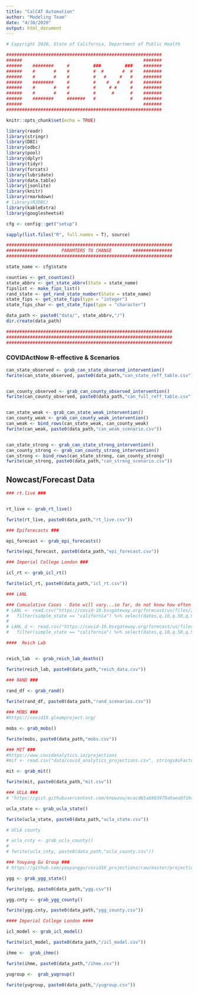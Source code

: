 ```yaml
---
title: "CalCAT Automation"
author: "Modeling Team"
date: "4/30/2020"
output: html_document
---
```


```r

# Copyright 2020, State of California, Department of Public Health

###########################################################
######                                              #######
######    ########     #         ###         ###    #######
######    #       #    #         #  #       #  #    #######
######    #       #    #         #   #     #   #    #######
######    ########     #         #    #   #    #    #######
######    #       #    #         #     # #     #    #######
######    #       #    #         #      #      #    #######
######    ########     #######   #             #    #######
######                                              #######
###########################################################

knitr::opts_chunk$set(echo = TRUE)

library(readr)
library(stringr)
library(DBI)
library(odbc)
library(pool)
library(dplyr)
library(tidyr)
library(forcats)
library(lubridate)
library(data.table)
library(jsonlite)
library(knitr)
library(rmarkdown)
# library(RJDBC)
library(kableExtra)
library(googlesheets4)

cfg <- config::get("setup")

sapply(list.files("R", full.names = T), source)

###############################################################
############         PARAMTERS TO CHANGE        ###############
###############################################################

state_name <- cfg$state

counties <- get_counties()
state_abbrv <- get_state_abbrv(State = state_name)
fipslist <- make_fips_list()
rand_state <- get_rand_state_number(State = state_name)
state_fips <- get_state_fips(type = "integer")
state_fips_char <- get_state_fips(type = "character")

data_path <- paste0("data/", state_abbrv,"/")
dir.create(data_path)

###############################################################
###############################################################
###############################################################

```
### COVIDActNow R-effective & Scenarios ###

```r

can_state_observed <- grab_can_state_observed_intervention()
fwrite(can_state_observed, paste0(data_path,"can_state_reff_table.csv"))


can_county_observed <- grab_can_county_observed_intervention()
fwrite(can_county_observed, paste0(data_path,"can_full_reff_table.csv"))


can_state_weak <- grab_can_state_weak_intervention()
can_county_weak <- grab_can_county_weak_intervention()
can_weak <- bind_rows(can_state_weak, can_county_weak)
fwrite(can_weak, paste0(data_path,"can_weak_scenario.csv"))


can_state_strong <- grab_can_state_strong_intervention()
can_county_strong <- grab_can_county_strong_intervention()
can_strong <- bind_rows(can_state_strong, can_county_strong)
fwrite(can_strong, paste0(data_path,"can_strong_scenario.csv"))


```

## Nowcast/Forecast Data ####

```r
### rt.live ###


rt_live <- grab_rt_live()

fwrite(rt_live, paste0(data_path,"rt_live.csv"))

```


```r
### Epiforecasts ###

epi_forecast <- grab_epi_forecasts()

fwrite(epi_forecast, paste0(data_path,"epi_forecast.csv"))

```

```r
### Imperial College London ###

icl_rt <- grab_icl_rt()

fwrite(icl_rt, paste0(data_path,"icl_rt.csv"))

```

```r
### LANL 

### Cumualative Cases - Date will vary...so far, do not know how often these are updated.
# LANL <- read.csv("https://covid-19.bsvgateway.org/forecast/us/files/2020-05-03/confirmed/2020-05-03_confirmed_quantiles_us_website.csv") %>%
#   filter(simple_state == "california") %>% select(dates,q.10,q.50,q.90, truth_confirmed)
# 
# LANL_d <- read.csv("https://covid-19.bsvgateway.org/forecast/us/files/2020-05-03/deaths/2020-05-03_deaths_quantiles_us_website.csv") %>%
#   filter(simple_state == "california") %>% select(dates,q.10,q.50,q.90, truth_confirmed)

```


```r
####  Reich Lab 


reich_lab  <- grab_reich_lab_deaths()

fwrite(reich_lab, paste0(data_path,"reich_data.csv"))

```

```r
### RAND ### 

rand_df <- grab_rand()
  
fwrite(rand_df, paste0(data_path,"rand_scenarios.csv"))

```


```r
### MOBS ### 
#https://covid19.gleamproject.org/

mobs <- grab_mobs()

fwrite(mobs, paste0(data_path,"mobs.csv"))

```


```r
### MIT ###
#https://www.covidanalytics.io/projections
#mit <- read.csv("data/covid_analytics_projections.csv", stringsAsFactors = FALSE) %>% filter(Province == "California")

mit <- grab_mit()

fwrite(mit, paste0(data_path,"mit.csv"))

```


```r
### UCLA ###
# "https://gist.githubusercontent.com/knowzou/ecacd65ab863979a9aea0f19a75252c3/raw/us_rt.json"

ucla_state <- grab_ucla_state()

fwrite(ucla_state, paste0(data_path,"ucla_state.csv"))

```


```r

# UCLA county 

# ucla_cnty <- grab_ucla_county()
# 
# fwrite(ucla_cnty, paste0(data_path,"ucla_county.csv"))


```


```r
### Youyang Gu Group ### 
# https://github.com/youyanggu/covid19_projections/raw/master/projections/combined/latest_us.csv

ygg <- grab_ygg_state()

fwrite(ygg, paste0(data_path,"ygg.csv"))

```


```r

ygg.cnty <- grab_ygg_county()

fwrite(ygg.cnty, paste0(data_path,"ygg_county.csv"))


```


```r
#### Imperial College London ####

icl_model <- grab_icl_model()

fwrite(icl_model, paste0(data_path,"/icl_model.csv"))


```


```r
ihme <-  grab_ihme()

fwrite(ihme, paste0(data_path,"/ihme.csv"))

```

```r
yugroup <-  grab_yugroup()

fwrite(yugroup, paste0(data_path,"/yugroup.csv"))

```
